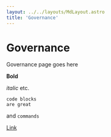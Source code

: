 ```yaml
---
layout: ../../layouts/MdLayout.astro
title: 'Governance'
---
```


# Governance

Governance page goes here

<b>Bold</b>

_italic_ etc.

```
code blocks
are great
```

and `commands`

[Link](http://google.com)
